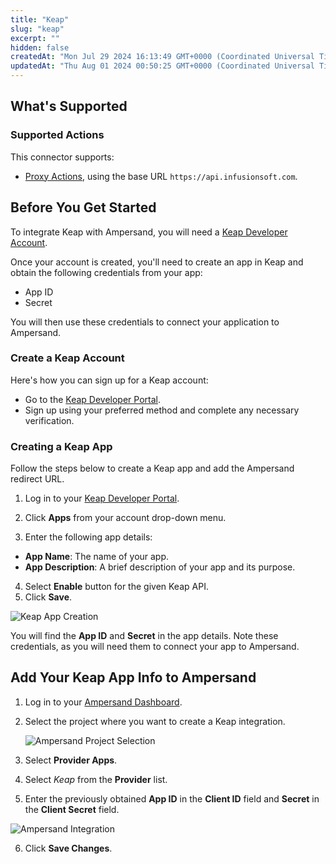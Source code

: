 ```yaml
---
title: "Keap"
slug: "keap"
excerpt: ""
hidden: false
createdAt: "Mon Jul 29 2024 16:13:49 GMT+0000 (Coordinated Universal Time)"
updatedAt: "Thu Aug 01 2024 00:50:25 GMT+0000 (Coordinated Universal Time)"
---
```

## What's Supported

### Supported Actions

This connector supports:
- [Proxy Actions](/define-integrations/proxy-actions), using the base URL `https://api.infusionsoft.com`.

## Before You Get Started

To integrate Keap with Ampersand, you will need a [Keap Developer Account](https://developer.infusionsoft.com/).

Once your account is created, you'll need to create an app in Keap and obtain the following credentials from your app:

- App ID
- Secret

You will then use these credentials to connect your application to Ampersand.

### Create a Keap Account

Here's how you can sign up for a Keap account:

- Go to the [Keap Developer Portal](https://developer.infusionsoft.com/).
- Sign up using your preferred method and complete any necessary verification.

### Creating a Keap App

Follow the steps below to create a Keap app and add the Ampersand redirect URL.

1. Log in to your [Keap Developer Portal](https://developer.infusionsoft.com/).

2. Click **Apps** from your account drop-down menu.

3. Enter the following app details:

- **App Name**: The name of your app.
- **App Description**: A brief description of your app and its purpose.

4. Select **Enable** button for the given Keap API.
5. Click **Save**.

![Keap App Creation](/images/provider-guides/84c0e13-keap1.gif)

You will find the **App ID** and **Secret** in the app details. Note these credentials, as you will need them to connect your app to Ampersand.

## Add Your Keap App Info to Ampersand

1. Log in to your [Ampersand Dashboard](https://dashboard.withampersand.com).

2. Select the project where you want to create a Keap integration.

   ![Ampersand Project Selection](/images/provider-guides/dd47b7a-Ampersand.png)

3. Select **Provider Apps**.

4. Select _Keap_ from the **Provider** list.

5. Enter the previously obtained **App ID** in the **Client ID** field and **Secret** in the **Client Secret** field.

![Ampersand Integration](/images/provider-guides/f474236-keap2.gif)

6. Click **Save Changes**.
